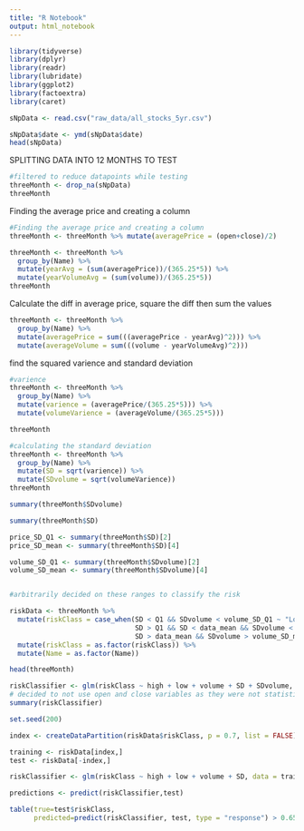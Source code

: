 ```yaml
---
title: "R Notebook"
output: html_notebook
---
```


```r
library(tidyverse)
library(dplyr)
library(readr)
library(lubridate)
library(ggplot2)
library(factoextra)
library(caret)
```


```r
sNpData <- read.csv("raw_data/all_stocks_5yr.csv")
```

```r

sNpData$date <- ymd(sNpData$date)
head(sNpData)
```

SPLITTING DATA INTO 12 MONTHS TO TEST 
```r
#filtered to reduce datapoints while testing
threeMonth <- drop_na(sNpData) 
threeMonth
```
Finding the average price and creating a column
```r
#Finding the average price and creating a column
threeMonth <- threeMonth %>% mutate(averagePrice = (open+close)/2)

threeMonth <- threeMonth %>% 
  group_by(Name) %>% 
  mutate(yearAvg = (sum(averagePrice))/(365.25*5)) %>% 
  mutate(yearVolumeAvg = (sum(volume))/(365.25*5))
threeMonth

```

Calculate the diff in average price, square the diff then sum the values
```r
threeMonth <- threeMonth %>% 
  group_by(Name) %>% 
  mutate(averagePrice = sum(((averagePrice - yearAvg)^2))) %>% 
  mutate(averageVolume = sum(((volume - yearVolumeAvg)^2)))
```
find the squared varience and standard deviation

```r
#varience 
threeMonth <- threeMonth %>% 
  group_by(Name) %>% 
  mutate(varience = (averagePrice/(365.25*5))) %>% 
  mutate(volumeVarience = (averageVolume/(365.25*5)))

threeMonth

#calculating the standard deviation
threeMonth <- threeMonth %>% 
  group_by(Name) %>% 
  mutate(SD = sqrt(varience)) %>% 
  mutate(SDvolume = sqrt(volumeVarience))
threeMonth

summary(threeMonth$SDvolume)
```

```r
summary(threeMonth$SD)

price_SD_Q1 <- summary(threeMonth$SD)[2]
price_SD_mean <- summary(threeMonth$SD)[4]

volume_SD_Q1 <- summary(threeMonth$SDvolume)[2]
volume_SD_mean <- summary(threeMonth$SDvolume)[4]


#arbitrarily decided on these ranges to classify the risk

riskData <- threeMonth %>% 
  mutate(riskClass = case_when(SD < Q1 && SDvolume < volume_SD_Q1 ~ "Low",
                               SD > Q1 && SD < data_mean && SDvolume < volume_SD_mean ~ "Medium",
                               SD > data_mean && SDvolume > volume_SD_mean ~ "High")) %>% 
  mutate(riskClass = as.factor(riskClass)) %>% 
  mutate(Name = as.factor(Name))

head(threeMonth)
```

```r
riskClassifier <- glm(riskClass ~ high + low + volume + SD + SDvolume, data = riskData, family="binomial")
# decided to not use open and close variables as they were not statistically significant
summary(riskClassifier)
```
```r
set.seed(200)

index <- createDataPartition(riskData$riskClass, p = 0.7, list = FALSE)

training <- riskData[index,]
test <- riskData[-index,]
```

```r
riskClassifier <- glm(riskClass ~ high + low + volume + SD, data = training, family="binomial")

predictions <- predict(riskClassifier,test)
```

```r
table(true=test$riskClass,
      predicted=predict(riskClassifier, test, type = "response") > 0.65)
```


